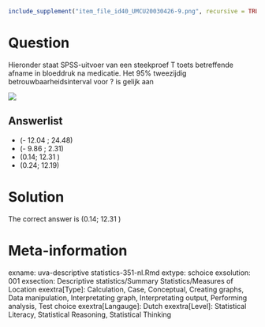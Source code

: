 ```{r, echo = FALSE, results = "hide"}
include_supplement("item_file_id40_UMCU20030426-9.png", recursive = TRUE)
```
Question
========

Hieronder staat SPSS-uitvoer van een steekproef T toets betreffende afname in bloeddruk na medicatie. Het 95% tweezijdig betrouwbaarheidsinterval voor ? is gelijk aan 

 ![](item_file_id40_UMCU20030426-9.png)

Answerlist
----------
* (- 12.04 ; 24.48)
* (- 9.86 ; 2.31)
* (0.14; 12.31 )
* (0.24; 12.19)

Solution
========

The correct answer is  (0.14; 12.31 ) 

Meta-information
================
exname: uva-descriptive statistics-351-nl.Rmd 
extype: schoice 
exsolution: 001 
exsection: Descriptive statistics/Summary Statistics/Measures of Location
exextra[Type]: Calculation, Case, Conceptual, Creating graphs, Data manipulation, Interpretating graph, Interpretating output, Performing analysis, Test choice 
exextra[Langauge]: Dutch 
exextra[Level]: Statistical Literacy, Statistical Reasoning, Statistical Thinking 
